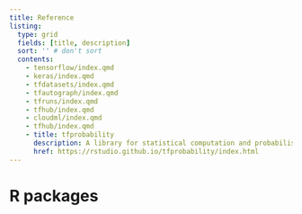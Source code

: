 ```yaml
---
title: Reference
listing:
  type: grid
  fields: [title, description]
  sort: '' # don't sort
  contents:
    - tensorflow/index.qmd
    - keras/index.qmd
    - tfdatasets/index.qmd
    - tfautograph/index.qmd
    - tfruns/index.qmd
    - tfhub/index.qmd
    - cloudml/index.qmd
    - tfhub/index.qmd
    - title: tfprobability
      description: A library for statistical computation and probabilistic modeling built on top of TensorFlow.
      href: https://rstudio.github.io/tfprobability/index.html
---
```


# R packages


